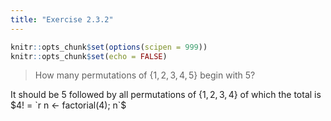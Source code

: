 ```yaml
---
title: "Exercise 2.3.2"
---
```


```r
knitr::opts_chunk$set(options(scipen = 999))
knitr::opts_chunk$set(echo = FALSE)
```

> How many permutations of $\{1, 2, 3, 4, 5\}$ begin with 5?

It should be 5 followed by all permutations of $\{1, 2, 3, 4\}$ of which the total is $4! = `r n <- factorial(4); n`$